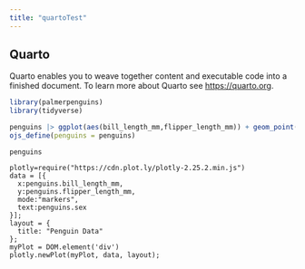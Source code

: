 ```yaml
---
title: "quartoTest"
---
```


## Quarto

Quarto enables you to weave together content and executable code into a finished document. To learn more about Quarto see <https://quarto.org>.

```r
library(palmerpenguins)
library(tidyverse)

penguins |> ggplot(aes(bill_length_mm,flipper_length_mm)) + geom_point()
ojs_define(penguins = penguins)
```

```ojs
penguins
```


```ojs
plotly=require("https://cdn.plot.ly/plotly-2.25.2.min.js")
data = [{
  x:penguins.bill_length_mm, 
  y:penguins.flipper_length_mm, 
  mode:"markers",
  text:penguins.sex
}];
layout = { 
  title: "Penguin Data"
};
myPlot = DOM.element('div')
plotly.newPlot(myPlot, data, layout);

```

